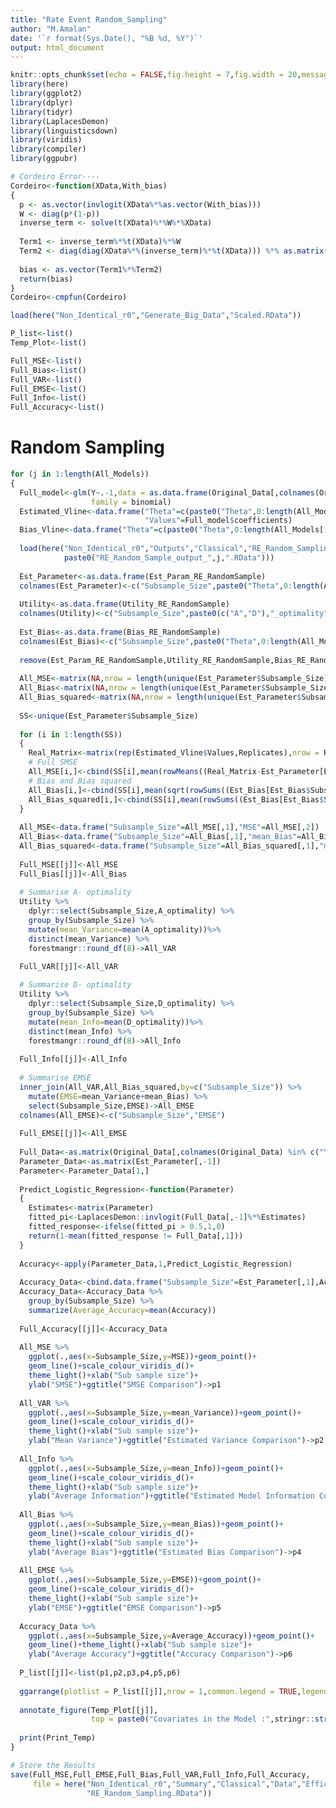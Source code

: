 ```yaml
---
title: "Rate Event Random_Sampling"
author: "M.Amalan"
date: '`r format(Sys.Date(), "%B %d, %Y")`'
output: html_document
---
```


```r
knitr::opts_chunk$set(echo = FALSE,fig.height = 7,fig.width = 20,message = FALSE,warning = FALSE)
library(here)
library(ggplot2)
library(dplyr)
library(tidyr)
library(LaplacesDemon)
library(linguisticsdown)
library(viridis)
library(compiler)
library(ggpubr)

# Cordeiro Error----
Cordeiro<-function(XData,With_bias)
{
  p <- as.vector(invlogit(XData%*%as.vector(With_bias)))
  W <- diag(p*(1-p))
  inverse_term <- solve(t(XData)%*%W%*%XData)
  
  Term1 <- inverse_term%*%t(XData)%*%W
  Term2 <- diag(diag(XData%*%(inverse_term)%*%t(XData))) %*% as.matrix(p-0.5)
  
  bias <- as.vector(Term1%*%Term2)
  return(bias)
}  
Cordeiro<-cmpfun(Cordeiro)

load(here("Non_Identical_r0","Generate_Big_Data","Scaled.RData"))

P_list<-list()
Temp_Plot<-list()

Full_MSE<-list()
Full_Bias<-list()
Full_VAR<-list()
Full_EMSE<-list()
Full_Info<-list()
Full_Accuracy<-list()
```

# Random Sampling

```r
for (j in 1:length(All_Models)) 
{
  Full_model<-glm(Y~.-1,data = as.data.frame(Original_Data[,colnames(Original_Data) %in% c("Y",All_Models[[j]]) ]),
                  family = binomial)
  Estimated_Vline<-data.frame("Theta"=c(paste0("Theta",0:length(All_Models[[j]][-1]))),
                              "Values"=Full_model$coefficients)
  Bias_Vline<-data.frame("Theta"=c(paste0("Theta",0:length(All_Models[[j]][-1]))),"Values"=0)
  
  load(here("Non_Identical_r0","Outputs","Classical","RE_Random_Sampling",
            paste0("RE_Random_Sample_output_",j,".RData")))
  
  Est_Parameter<-as.data.frame(Est_Param_RE_RandomSample)
  colnames(Est_Parameter)<-c("Subsample_Size",paste0("Theta",0:length(All_Models[[j]][-1])))
  
  Utility<-as.data.frame(Utility_RE_RandomSample) 
  colnames(Utility)<-c("Subsample_Size",paste0(c("A","D"),"_optimality"))
  
  Est_Bias<-as.data.frame(Bias_RE_RandomSample) 
  colnames(Est_Bias)<-c("Subsample_Size",paste0("Theta",0:length(All_Models[[j]][-1])))
  
  remove(Est_Param_RE_RandomSample,Utility_RE_RandomSample,Bias_RE_RandomSample)
  
  All_MSE<-matrix(NA,nrow = length(unique(Est_Parameter$Subsample_Size)),ncol = 2)
  All_Bias<-matrix(NA,nrow = length(unique(Est_Parameter$Subsample_Size)),ncol = 2)
  All_Bias_squared<-matrix(NA,nrow = length(unique(Est_Parameter$Subsample_Size)),ncol = 2)
  
  SS<-unique(Est_Parameter$Subsample_Size)
  
  for (i in 1:length(SS)) 
  {
    Real_Matrix<-matrix(rep(Estimated_Vline$Values,Replicates),nrow = Replicates,byrow = TRUE)
    # Full SMSE
    All_MSE[i,]<-cbind(SS[i],mean(rowMeans((Real_Matrix-Est_Parameter[Est_Parameter$Subsample_Size== SS[i],-1])^2)))
    # Bias and Bias squared
    All_Bias[i,]<-cbind(SS[i],mean(sqrt(rowSums((Est_Bias[Est_Bias$Subsample_Size== SS[i],-1])^2))))
    All_Bias_squared[i,]<-cbind(SS[i],mean(rowSums((Est_Bias[Est_Bias$Subsample_Size== SS[i],-1])^2)))
  }
  
  All_MSE<-data.frame("Subsample_Size"=All_MSE[,1],"MSE"=All_MSE[,2])
  All_Bias<-data.frame("Subsample_Size"=All_Bias[,1],"mean_Bias"=All_Bias[,2])
  All_Bias_squared<-data.frame("Subsample_Size"=All_Bias_squared[,1],"mean_Bias"=All_Bias_squared[,2])
  
  Full_MSE[[j]]<-All_MSE
  Full_Bias[[j]]<-All_Bias
  
  # Summarise A- optimality
  Utility %>%
    dplyr::select(Subsample_Size,A_optimality) %>%
    group_by(Subsample_Size) %>%
    mutate(mean_Variance=mean(A_optimality))%>%
    distinct(mean_Variance) %>% 
    forestmangr::round_df(8)->All_VAR  
  
  Full_VAR[[j]]<-All_VAR

  # Summarise D- optimality
  Utility %>%
    dplyr::select(Subsample_Size,D_optimality) %>%
    group_by(Subsample_Size) %>%
    mutate(mean_Info=mean(D_optimality))%>%
    distinct(mean_Info) %>% 
    forestmangr::round_df(8)->All_Info  
  
  Full_Info[[j]]<-All_Info
  
  # Summarise EMSE
  inner_join(All_VAR,All_Bias_squared,by=c("Subsample_Size")) %>%
    mutate(EMSE=mean_Variance+mean_Bias) %>%
    select(Subsample_Size,EMSE)->All_EMSE
  colnames(All_EMSE)<-c("Subsample_Size","EMSE")
  
  Full_EMSE[[j]]<-All_EMSE
  
  Full_Data<-as.matrix(Original_Data[,colnames(Original_Data) %in% c("Y",All_Models[[j]]) ])
  Parameter_Data<-as.matrix(Est_Parameter[,-1])
  Parameter<-Parameter_Data[1,]
  
  Predict_Logistic_Regression<-function(Parameter)
  {
    Estimates<-matrix(Parameter)
    fitted_pi<-LaplacesDemon::invlogit(Full_Data[,-1]%*%Estimates)
    fitted_response<-ifelse(fitted_pi > 0.5,1,0)
    return(1-mean(fitted_response != Full_Data[,1]))
  }
  
  Accuracy<-apply(Parameter_Data,1,Predict_Logistic_Regression)
  
  Accuracy_Data<-cbind.data.frame("Subsample_Size"=Est_Parameter[,1],Accuracy)
  Accuracy_Data<-Accuracy_Data %>% 
    group_by(Subsample_Size) %>%
    summarize(Average_Accuracy=mean(Accuracy))
  
  Full_Accuracy[[j]]<-Accuracy_Data
  
  All_MSE %>%
    ggplot(.,aes(x=Subsample_Size,y=MSE))+geom_point()+
    geom_line()+scale_colour_viridis_d()+
    theme_light()+xlab("Sub sample size")+
    ylab("SMSE")+ggtitle("SMSE Comparison")->p1
  
  All_VAR %>%
    ggplot(.,aes(x=Subsample_Size,y=mean_Variance))+geom_point()+
    geom_line()+scale_colour_viridis_d()+
    theme_light()+xlab("Sub sample size")+
    ylab("Mean Variance")+ggtitle("Estimated Variance Comparison")->p2
  
  All_Info %>%
    ggplot(.,aes(x=Subsample_Size,y=mean_Info))+geom_point()+
    geom_line()+scale_colour_viridis_d()+
    theme_light()+xlab("Sub sample size")+
    ylab("Average Information")+ggtitle("Estimated Model Information Comparison")->p3
  
  All_Bias %>%
    ggplot(.,aes(x=Subsample_Size,y=mean_Bias))+geom_point()+
    geom_line()+scale_colour_viridis_d()+
    theme_light()+xlab("Sub sample size")+
    ylab("Average Bias")+ggtitle("Estimated Bias Comparison")->p4
  
  All_EMSE %>%
    ggplot(.,aes(x=Subsample_Size,y=EMSE))+geom_point()+
    geom_line()+scale_colour_viridis_d()+
    theme_light()+xlab("Sub sample size")+
    ylab("EMSE")+ggtitle("EMSE Comparison")->p5
  
  Accuracy_Data %>% 
    ggplot(.,aes(x=Subsample_Size,y=Average_Accuracy))+geom_point()+
    geom_line()+theme_light()+xlab("Sub sample size")+
    ylab("Average Accuracy")+ggtitle("Accuracy Comparison")->p6
  
  P_list[[j]]<-list(p1,p2,p3,p4,p5,p6)
  
  ggarrange(plotlist = P_list[[j]],nrow = 1,common.legend = TRUE,legend="top")->Temp_Plot[[j]]
  
  annotate_figure(Temp_Plot[[j]],
                  top = paste0("Covariates in the Model :",stringr::str_c(All_Models[[j]],collapse = ",")))->Print_Temp
  
  print(Print_Temp)
}

# Store the Results
save(Full_MSE,Full_EMSE,Full_Bias,Full_VAR,Full_Info,Full_Accuracy,
     file = here("Non_Identical_r0","Summary","Classical","Data","Efficiency",
                 "RE_Random_Sampling.RData"))

```